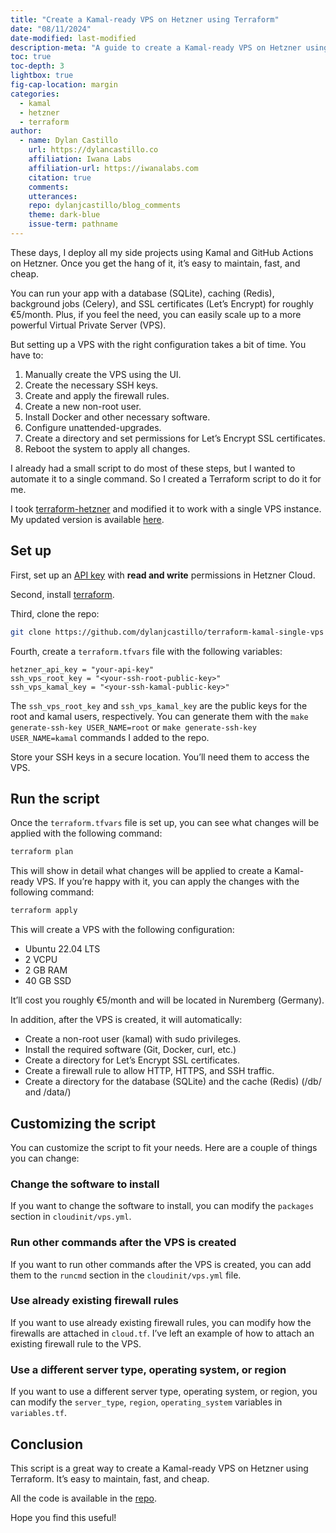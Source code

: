 ```yaml
---
title: "Create a Kamal-ready VPS on Hetzner using Terraform"
date: "08/11/2024"
date-modified: last-modified
description-meta: "A guide to create a Kamal-ready VPS on Hetzner using Terraform"
toc: true
toc-depth: 3
lightbox: true
fig-cap-location: margin
categories:
  - kamal
  - hetzner
  - terraform
author:
  - name: Dylan Castillo
    url: https://dylancastillo.co
    affiliation: Iwana Labs
    affiliation-url: https://iwanalabs.com
    citation: true
    comments:
    utterances:
    repo: dylanjcastillo/blog_comments
    theme: dark-blue
    issue-term: pathname
---
```


These days, I deploy all my side projects using Kamal and GitHub Actions on Hetzner. Once you get the hang of it, it's easy to maintain, fast, and cheap.

You can run your app with a database (SQLite), caching (Redis), background jobs (Celery), and SSL certificates (Let's Encrypt) for roughly €5/month. Plus, if you feel the need, you can easily scale up to a more powerful Virtual Private Server (VPS).

But setting up a VPS with the right configuration takes a bit of time. You have to:

1. Manually create the VPS using the UI.
2. Create the necessary SSH keys.
3. Create and apply the firewall rules.
4. Create a new non-root user.
5. Install Docker and other necessary software.
6. Configure unattended-upgrades.
7. Create a directory and set permissions for Let's Encrypt SSL certificates.
8. Reboot the system to apply all changes.

I already had a small script to do most of these steps, but I wanted to automate it to a single command. So I created a Terraform script to do it for me.

I took [terraform-hetzner](https://github.com/luizkowalski/terraform-hetzner) and modified it to work with a single VPS instance. My updated version is available [here](https://github.com/dylanjcastillo/terraform-kamal-single-vps).

## Set up

First, set up an [API key](https://docs.hetzner.com/cloud/api/getting-started/generating-api-token/) with **read and write** permissions in Hetzner Cloud.

Second, install [terraform](https://developer.hashicorp.com/terraform/tutorials/aws-get-started/install-cli).

Third, clone the repo:

```bash
git clone https://github.com/dylanjcastillo/terraform-kamal-single-vps
```

Fourth, create a `terraform.tfvars` file with the following variables:

```hcl
hetzner_api_key = "your-api-key"
ssh_vps_root_key = "<your-ssh-root-public-key>"
ssh_vps_kamal_key = "<your-ssh-kamal-public-key>"
```

The `ssh_vps_root_key` and `ssh_vps_kamal_key` are the public keys for the root and kamal users, respectively. You can generate them with the `make generate-ssh-key USER_NAME=root` or `make generate-ssh-key USER_NAME=kamal` commands I added to the repo.

Store your SSH keys in a secure location. You'll need them to access the VPS.

## Run the script

Once the `terraform.tfvars` file is set up, you can see what changes will be applied with the following command:

```bash
terraform plan
```

This will show in detail what changes will be applied to create a Kamal-ready VPS. If you're happy with it, you can apply the changes with the following command:

```bash
terraform apply
```

This will create a VPS with the following configuration:

- Ubuntu 22.04 LTS
- 2 VCPU
- 2 GB RAM
- 40 GB SSD

It'll cost you roughly €5/month and will be located in Nuremberg (Germany).

In addition, after the VPS is created, it will automatically:

- Create a non-root user (kamal) with sudo privileges.
- Install the required software (Git, Docker, curl, etc.)
- Create a directory for Let's Encrypt SSL certificates.
- Create a firewall rule to allow HTTP, HTTPS, and SSH traffic.
- Create a directory for the database (SQLite) and the cache (Redis) (/db/ and /data/)

## Customizing the script

You can customize the script to fit your needs. Here are a couple of things you can change:

### Change the software to install

If you want to change the software to install, you can modify the `packages` section in `cloudinit/vps.yml`.

### Run other commands after the VPS is created

If you want to run other commands after the VPS is created, you can add them to the `runcmd` section in the `cloudinit/vps.yml` file.

### Use already existing firewall rules

If you want to use already existing firewall rules, you can modify how the firewalls are attached in `cloud.tf`. I've left an example of how to attach an existing firewall rule to the VPS.

### Use a different server type, operating system, or region

If you want to use a different server type, operating system, or region, you can modify the `server_type`, `region`, `operating_system` variables in `variables.tf`.

## Conclusion

This script is a great way to create a Kamal-ready VPS on Hetzner using Terraform. It's easy to maintain, fast, and cheap.

All the code is available in the [repo](https://github.com/dylanjcastillo/terraform-kamal-single-vps).

Hope you find this useful!
